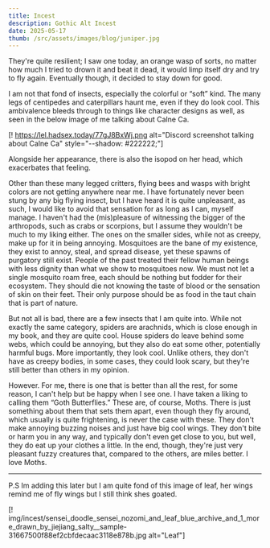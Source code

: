 ```yaml
---
title: Incest
description: Gothic Alt Incest
date: 2025-05-17
thumb: /src/assets/images/blog/juniper.jpg
---
```


They're quite resilient; I saw one today, an orange wasp of sorts, no matter how much I tried to drown it and beat it dead, it would limp itself dry and try to fly again. Eventually though, it decided to stay down for good.

I am not that fond of insects, especially the colorful or “soft” kind. The many legs of centipedes and caterpillars haunt me, even if they do look cool. This ambivalence bleeds through to things like character designs as well, as seen in the below image of me talking about Calne Ca.

[! https://lel.hadsex.today/77gJ8BxWj.png alt="Discord screenshot talking about Calne Ca" style="--shadow: #222222;"]

Alongside her appearance, there is also the isopod on her head, which exacerbates that feeling.

Other than these many legged critters, flying bees and wasps with bright colors are not getting anywhere near me. I have fortunately never been stung by any big flying insect, but I have heard it is quite unpleasant, as such, I would like to avoid that sensation for as long as I can, myself manage.
I haven't had the (mis)pleasure of witnessing the bigger of the arthropods, such as crabs or scorpions, but I assume they wouldn't be much to my liking either.
The ones on the smaller sides, while not as creepy, make up for it in being annoying. Mosquitoes are the bane of my existence, they exist to annoy, steal, and spread disease, yet these spawns of purgatory still exist. People of the past treated their fellow human beings with less dignity than what we show to mosquitoes now. We must not let a single mosquito roam free, each should be nothing but fodder for their ecosystem. They should die not knowing the taste of blood or the sensation of skin on their feet. Their only purpose should be as food in the taut chain that is part of nature.

But not all is bad, there are a few insects that I am quite into. While not exactly the same category, spiders are arachnids, which is close enough in my book, and they are quite cool. House spiders do leave behind some webs, which could be annoying, but they also do eat some other, potentially harmful bugs. More importantly, they look cool. Unlike others, they don't have as creepy bodies, in some cases, they could look scary, but they're still better than others in my opinion.

However. For me, there is one that is better than all the rest, for some reason, I can't help but be happy when I see one. I have taken a liking to calling them “Goth Butterflies.” These are, of course, Moths.
There is just something about them that sets them apart, even though they fly around, which usually is quite frightening, is never the case with these. They don't make annoying buzzing noises and just have big cool wings. They don't bite or harm you in any way, and typically don't even get close to you, but well, they do eat up your clothes a little. In the end, though, they're just very pleasant fuzzy creatures that, compared to the others, are miles better. I love Moths. 

---

P.S Im adding this later but I am quite fond of this image of leaf, her wings remind me of fly wings but I still think shes goated.

[! img/incest/sensei_doodle_sensei_nozomi_and_leaf_blue_archive_and_1_more_drawn_by_jiejiang_salty__sample-31667500f88ef2cbfdecaac3118e878b.jpg alt="Leaf"]